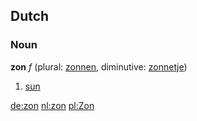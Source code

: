==Dutch==
===Noun===
'''zon''' ''f'' (plural: [[zonnen]], diminutive: [[zonnetje]])

# [[sun]]

[[de:zon]]
[[nl:zon]]
[[pl:Zon]]